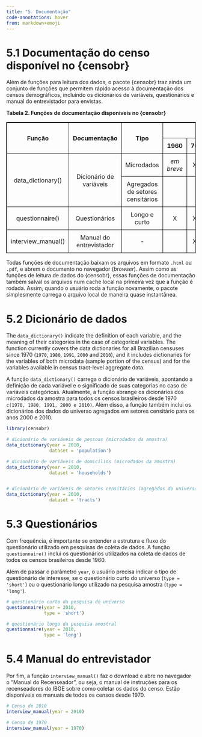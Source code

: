```yaml
---
title: "5. Documentação"
code-annotations: hover
from: markdown+emoji
---
```


# 5.1 Documentação do censo disponível no {censobr}

Além de funções para leitura dos dados, o pacote {censobr} traz ainda um conjunto de funções que permitem rápido acesso à documentação dos censos demográficos, incluindo os dicionários de variáveis, questionários e manual do entrevistador para envistas.


**Tabela 2. Funções de documentação disponíveis no {censobr}**

```{=html}
<!DOCTYPE html>
<html lang="en">
<head>
    <meta charset="UTF-8">
    <meta name="viewport" content="width=device-width, initial-scale=1.0">
    <style>
        table {
            width: 100%;
            border-collapse: collapse;
        }
        table, th, td {
            border: 1px solid black; /* Thicker border for better visibility */
        }
        th, td {
            padding: 10px;
            text-align: center;
        }
    </style>
</head>
<body>

<table>
    <thead>
        <tr>
            <th rowspan="2">Função</th>
            <th rowspan="2">Documentação</th>
            <th rowspan="2">Tipo</th>
            <th colspan="7">Disponibilidade</th>
        </tr>
        <tr>
            <th>1960</th>
            <th>70</th>
            <th>80</th>
            <th>91</th>
            <th>2000</th>
            <th>10</th>
            <th>22</th>
        </tr>
    </thead>
    <tbody>
        <tr>
            <td rowspan="2">data_dictionary()</td>
            <td rowspan="2">Dicionário de variáveis</td>
            <td>Microdados</td>
            <td><i>em breve</i></td>
            <td>X</td>
            <td>X</td>
            <td></td>
            <td>X</td>
            <td>X</td>
            <td><i>em breve</i></td>
        </tr>
        <tr>
            <td>Agregados de setores censitários</td>
            <td></td>
            <td></td>
            <td></td>
            <td></td>
            <td>X</td>
            <td>X</td>
            <td><i>em breve</i></td>
        </tr>
        <tr>
            <td>questionnaire()</td>
            <td>Questionários</td>
            <td>Longo e curto</td>
            <td>X</td>
            <td>X</td>
            <td>X</td>
            <td>X</td>
            <td>X</td>
            <td>X</td>
            <td>X</td>
        </tr>
        <tr>
            <td>interview_manual()</td>
            <td>Manual do entrevistador</td>
            <td>-</td>
            <td></td>
            <td>X</td>
            <td>X</td>
            <td>X</td>
            <td>X</td>
            <td>X</td>
            <td>X</td>
        </tr>
    </tbody>
</table>

</body>
</html>

```

Todas funções de documentação baixam os arquivos em formato `.html` ou `.pdf`, e abrem o documento no navegador (*browser*). Assim como as funções de leitura de dados do {censobr}, essas funções de documentação também salval os arquivos num cache local na primeira vez que a função é rodada. Assim, quando o usuário roda a função novamente, o pacote simplesmente carrega o arquivo local de maneira quase instantânea.


# 5.2 Dicionário de dados

The `data_dictionary()` indicate the definition of each variable, and the meaning of their categories in the case of categorical variables. The function currently covers the data dictionaries for all Brazilian censuses since 1970 (`1970`, `1980`, `1991`, `2000` and `2010`), and it includes dictionaries for the variables of both microdata (sample portion of the census) and for the variables available in census tract-level aggregate data.


A função `data_dictionary()` carrega o dicionário de variáveis, apontando a definição de cada variável e o significado de suas categorias no caso de variáveis categóricas. Atualmente, a função abrange os dicionários dos microdados da amostra para todos os censos brasileiros desde 1970 `c(1970, 1980, 1991, 2000 e 2010)`. Além disso, a função também inclui os dicionários dos dados do universo agregados em setores censitário para os anos 2000 e 2010.



```r
library(censobr)

# dicionário de variáveis de pessoas (microdados da amostra)
data_dictionary(year = 2010, 
                dataset = 'population')

# dicionário de variáveis de domicílios (microdados da amostra)
data_dictionary(year = 2010, 
                dataset = 'households')


# dicionário de variáveis de setores censitários (agregados do universo)
data_dictionary(year = 2010, 
                dataset = 'tracts')
```
 
# 5.3 Questionários

Com frequência, é importante se entender a estrutura e fluxo do questionário utilizado em pesquisas de coleta de dados. A função `questionnaire()` inclui os questionários utilizados na coleta de dados de todos os censos brasileiros desde 1960.

Além de passar o parâmetro `year`, o usuário precisa indicar o tipo de questionário de interesse, se o questionário curto do universo (`type = 'short'`) ou o questionário longo utilizado na pesquisa amostra (`type = 'long'`).

```r
# questionário curto da pesquisa do universo
questionnaire(year = 2010, 
              type = 'short')

# questionário longo da pesquisa amostral
questionnaire(year = 2010, 
              type = 'long')
```


# 5.4 Manual do entrevistador

Por fim, a função `interview_manual()` faz o download e abre no navegador o "Manual do Recenseador", ou seja, o manual de instruções para os recenseadores do IBGE sobre como coletar os dados do censo. Estão disponíveis os manuais de todos os censos desde 1970.

```r
# Censo de 2010
interview_manual(year = 2010)

# Censo de 1970
interview_manual(year = 1970)
```



